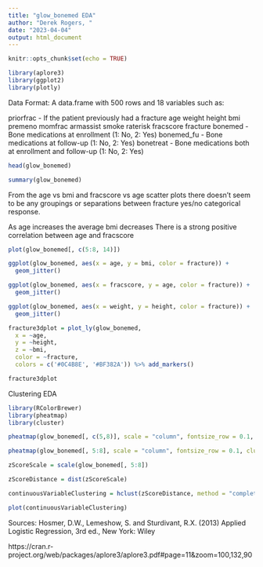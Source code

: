 ```yaml
---
title: "glow_bonemed EDA"
author: "Derek Rogers, "
date: "2023-04-04"
output: html_document
---
```


```r
knitr::opts_chunk$set(echo = TRUE)
```

```r
library(aplore3)
library(ggplot2)
library(plotly)
```

Data Format:
  A data.frame with 500 rows and 18 variables such as:
  
  priorfrac - If the patient previously had a fracture
  age
  weight
  height
  bmi
  premeno
  momfrac
  armassist
  smoke
  raterisk
  fracscore
  fracture
  bonemed - Bone medications at enrollment (1: No, 2: Yes)
  bonemed_fu - Bone medications at follow-up (1: No, 2: Yes)
  bonetreat - Bone medications both at enrollment and follow-up (1: No, 2: Yes)


```r
head(glow_bonemed)
```

```r
summary(glow_bonemed)
```

From the age vs bmi and fracscore vs age scatter plots there doesn't seem to be any groupings or separations between fracture yes/no categorical response.

As age increases the average bmi decreases
There is a strong positive correlation between age and fracscore

```r
plot(glow_bonemed[, c(5:8, 14)])

ggplot(glow_bonemed, aes(x = age, y = bmi, color = fracture)) +
  geom_jitter()

ggplot(glow_bonemed, aes(x = fracscore, y = age, color = fracture)) +
  geom_jitter()

ggplot(glow_bonemed, aes(x = weight, y = height, color = fracture)) +
  geom_jitter()
```

```r
fracture3dplot = plot_ly(glow_bonemed, 
  x = ~age, 
  y = ~height, 
  z = ~bmi, 
  color = ~fracture, 
  colors = c('#0C4B8E', '#BF382A')) %>% add_markers()

fracture3dplot
```

Clustering EDA

```r
library(RColorBrewer)
library(pheatmap)
library(cluster)
```

```r
pheatmap(glow_bonemed[, c(5,8)], scale = "column", fontsize_row = 0.1, cluster_cols = F, legend = T, color = colorRampPalette(c("blue", "white", "red"), space = "rgb")(100))
```

```r
pheatmap(glow_bonemed[, 5:8], scale = "column", fontsize_row = 0.1, cluster_cols = F, legend = T, color = colorRampPalette(c("blue", "white", "red"), space = "rgb")(100))
```



```r
zScoreScale = scale(glow_bonemed[, 5:8])

zScoreDistance = dist(zScoreScale)

continuousVariableClustering = hclust(zScoreDistance, method = "complete")

plot(continuousVariableClustering)
```



Sources:
  Hosmer, D.W., Lemeshow, S. and Sturdivant, R.X. (2013) Applied Logistic Regression, 3rd ed.,
  New York: Wiley
  
  https://cran.r-project.org/web/packages/aplore3/aplore3.pdf#page=11&zoom=100,132,90